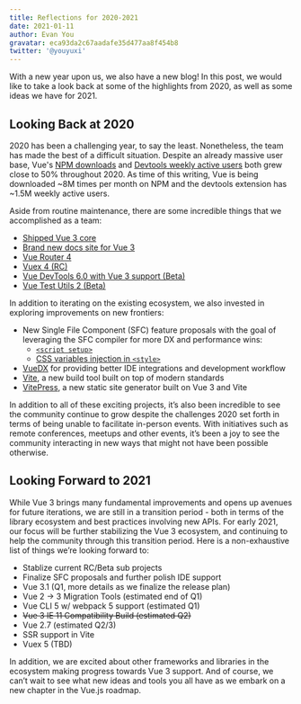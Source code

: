 ```yaml
---
title: Reflections for 2020-2021
date: 2021-01-11
author: Evan You
gravatar: eca93da2c67aadafe35d477aa8f454b8
twitter: '@youyuxi'
---
```


With a new year upon us, we also have a new blog! In this post, we would like to take a look back at some of the highlights from 2020, as well as some ideas we have for 2021.

## Looking Back at 2020

2020 has been a challenging year, to say the least. Nonetheless, the team has made the best of a difficult situation. Despite an already massive user base, Vue's [NPM downloads](https://npm-stat.com/charts.html?package=vue&from=2020-01-01&to=2020-12-31) and [Devtools weekly active users](https://chrome-stats.com/d/nhdogjmejiglipccpnnnanhbledajbpd) both grew close to 50% throughout 2020. As time of this writing, Vue is being downloaded ~8M times per month on NPM and the devtools extension has ~1.5M weekly active users.

Aside from routine maintenance, there are some incredible things that we accomplished as a team:

- [Shipped Vue 3 core](https://github.com/vuejs/vue-next/releases/tag/v3.0.0)
- [Brand new docs site for Vue 3](https://v3.vuejs.org/)
- [Vue Router 4](https://github.com/vuejs/vue-router-next/releases/tag/v4.0.0)
- [Vuex 4 (RC)](https://next.vuex.vuejs.org/)
- [Vue DevTools 6.0 with Vue 3 support (Beta)](https://chrome.google.com/webstore/detail/vuejs-devtools/ljjemllljcmogpfapbkkighbhhppjdbg)
- [Vue Test Utils 2 (Beta)](https://vue-test-utils.vuejs.org/v2/guide/introduction.html)

In addition to iterating on the existing ecosystem, we also invested in exploring improvements on new frontiers:

- New Single File Component (SFC) feature proposals with the goal of leveraging the SFC compiler for more DX and performance wins:
  - [`<script setup>`](https://github.com/vuejs/rfcs/pull/227)
  - [CSS variables injection in `<style>`](https://github.com/vuejs/rfcs/pull/231)
- [VueDX](https://github.com/znck/vue-developer-experience) for providing better IDE integrations and development workflow
- [Vite](http://vitejs.dev/), a new build tool built on top of modern standards
- [VitePress](https://vitepress.vuejs.org/), a new static site generator built on Vue 3 and Vite

In addition to all of these exciting projects, it’s also been incredible to see the community continue to grow despite the challenges 2020 set forth in terms of being unable to facilitate in-person events. With initiatives such as remote conferences, meetups and other events, it’s been a joy to see the community interacting in new ways that might not have been possible otherwise.

## Looking Forward to 2021

While Vue 3 brings many fundamental improvements and opens up avenues for future iterations, we are still in a transition period - both in terms of the library ecosystem and best practices involving new APIs. For early 2021, our focus will be further stabilizing the Vue 3 ecosystem, and continuing to help the community through this transition period. Here is a non-exhaustive list of things we’re looking forward to:

- Stablize current RC/Beta sub projects
- Finalize SFC proposals and further polish IDE support
- Vue 3.1 (Q1, more details as we finalize the release plan)
- Vue 2 → 3 Migration Tools (estimated end of Q1)
- Vue CLI 5 w/ webpack 5 support (estimated Q1)
- ~~Vue 3 IE 11 Compatibility Build (estimated Q2)~~
- Vue 2.7 (estimated Q2/3)
- SSR support in Vite
- Vuex 5 (TBD)

In addition, we are excited about other frameworks and libraries in the ecosystem making progress towards Vue 3 support. And of course, we can’t wait to see what new ideas and tools you all have as we embark on a new chapter in the Vue.js roadmap.

